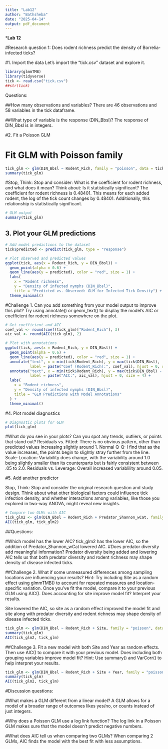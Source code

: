 ```yaml
---
title: "Lab12"
author: "Bathsheba"
date: "2025-04-14"
output: pdf_document
---
```


***Lab 12**

#Research question 1: Does rodent richness predict the density of Borrelia-infected ticks?

#1. Import the data Let’s import the "tick.csv" dataset and explore it.

```r
library(glmmTMB)
library(tidyverse)
tick <- read.csv("tick.csv")
##str(tick)
```


Questions:

##How many observations and variables?
There are 46 observations and 58 variables in the tick dataframe.

##What type of variable is the response (DIN_Bbsl)?
The response of DIN_Bbsl is in integers.

#2. Fit a Poisson GLM


# Fit GLM with Poisson family
```r
tick_glm <- glm(DIN_Bbsl ~ Rodent_Rich, family = "poisson", data = tick)
summary(tick_glm)
```

#Stop, Think: Stop and consider: What is the coefficient for rodent richness, and what does it mean? Think about: Is it statistically significant?
The coefficient for rodent richness is 0.48401. This means for each added rodent, the log of the tick count changes by 0.48401. Additionally, this relationship is statistically significant.

```r
# GLM output
summary(tick_glm)
```

## 3. Plot your GLM predictions


```r
# Add model predictions to the dataset
tick$predicted <- predict(tick_glm, type = "response")

# Plot observed and predicted values
ggplot(tick, aes(x = Rodent_Rich, y = DIN_Bbsl)) +
  geom_point(alpha = 0.6) +
  geom_line(aes(y = predicted), color = "red", size = 1) +
  labs(
    x = "Rodent richness",
    y = "Density of infected nymphs (DIN_Bbsl)",
    title = "Predicted vs. Observed: GLM for Infected Tick Density") +
  theme_minimal()
```

#Challenge 1. Can you add something from your model output to improve this plot? Try using annotate() or geom_text() to display the model’s AIC or coefficient for rodent richness somewhere on the plot.

```r
# Get coefficient and AIC
coef_val <- round(coef(tick_glm)["Rodent_Rich"], 3)
aic_val <- round(AIC(tick_glm), 2)

# Plot with annotations
ggplot(tick, aes(x = Rodent_Rich, y = DIN_Bbsl)) +
  geom_point(alpha = 0.6) +
  geom_line(aes(y = predicted), color = "red", size = 1) +
  annotate("text", x = min(tick$Rodent_Rich), y = max(tick$DIN_Bbsl), 
           label = paste("Coef (Rodent_Rich):", coef_val), hjust = 0, size = 4) +
  annotate("text", x = min(tick$Rodent_Rich), y = max(tick$DIN_Bbsl) - 1, 
           label = paste("AIC:", aic_val), hjust = 0, size = 4) +
  labs(
    x = "Rodent richness",
    y = "Density of infected nymphs (DIN_Bbsl)",
    title = "GLM Predictions with Model Annotations"
  ) +
  theme_minimal()

```


#4. Plot model diagnostics

```r
# Diagnostic plots for GLM
plot(tick_glm)
```
#What do you see in your plots? Can you spot any trends, outliers, or points that stand out?
Residuals vs. Fitted: There is no obvious pattern, other than predicted values increasing slightly around 1.
Normal Q-Q: I find that as the value increases, the points begin to slightly stray further from the line.
Scale-Location: Variability does change, with the variability around 1.0 being slightly smaller than its counterparts but is fairly consistent between .05 to 2.0.
Residuals vs. Leverage: Overall increased variablility around 0.05.

#5. Add another predictor

Stop, Think: Stop and consider the original research question and study design. Think about what other biological factors could influence tick infection density, and whether interactions among variables, like those you explored in two-way ANOVA, might reveal new insights.

```r
# Compare two GLMs with AIC
tick_glm2 <- glm(DIN_Bbsl ~ Rodent_Rich + Predator_Shannon_wCat, family = "poisson", data = tick)
AIC(tick_glm, tick_glm2)
```

##Questions:

#Which model has the lower AIC?
tick_glm2 has the lower AIC, so the addition of Predator_Shannon_wCat lowered AIC.
#Does predator diversity add meaningful information?
Predator diversity being added and lowering AIC tells us that both predator diversity and rodent richness may shape density of disease infected ticks.

##Challenge 2. What if some unmeasured differences among sampling locations are influencing your results? Hint: Try including Site as a random effect using glmmTMB() to account for repeated measures and location-specific variation.
Once you've fit the model, compare it to your previous GLM using AIC(). Does accounting for site improve model fit? Interpret your results.

Site lowered the AIC, so site as a random effect improved the model fit and site along with predator diversity and rodent richness may shape density of disease infected ticks.

```r
tick_glm <- glm(DIN_Bbsl ~ Rodent_Rich + Site, family = "poisson", data = tick)
summary(tick_glm)
AIC(tick_glm2, tick_glm)
```


##Challenge 3. Fit a new model with both Site and Year as random effects. Then use AIC() to compare it with your previous model. Does including both grouping variables improve model fit? Hint: Use summary() and VarCorr() to help interpret your results.

```r
tick_glm <- glm(DIN_Bbsl ~ Rodent_Rich + Site + Year, family = "poisson", data = tick)
summary(tick_glm)
AIC(tick_glm2, tick_glm)
```

#Discussion questions:

#What makes a GLM different from a linear model?
A GLM allows for a model of a broader range of outcomes likes yes/no, or counts instead of just integers.

#Why does a Poisson GLM use a log link function?
The log link in a Poisson GLM makes sure that the model doesn't predict negative numbers.

#What does AIC tell us when comparing two GLMs?
When comparing 2 GLMs, AIC finds the model with the best fit with less assumptions. 